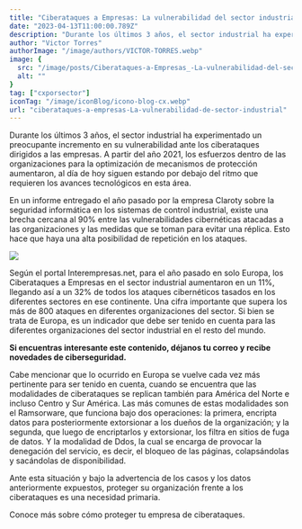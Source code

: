 ```yaml
---
title: "Ciberataques a Empresas: La vulnerabilidad del sector industrial"
date: "2023-04-13T11:00:00.789Z"
description: "Durante los últimos 3 años, el sector industrial ha experimentado un preocupante incremento en su vulnerabilidad ante los ciberataques dirigidos a las empresas."
author: "Victor Torres"
authorImage: "/image/authors/VICTOR-TORRES.webp"
image: {
  src: "/image/posts/Ciberataques-a-Empresas_-La-vulnerabilidad-del-sector-industrial.webp",
  alt: ""
}
tag: ["cxporsector"]
iconTag: "/image/iconBlog/icono-blog-cx.webp"
url: "ciberataques-a-empresas-La-vulnerabilidad-de-sector-industrial"
---
```



Durante los últimos 3 años, el sector industrial ha experimentado un preocupante incremento en su vulnerabilidad ante los ciberataques dirigidos a las empresas. A partir del año 2021, los esfuerzos dentro de las organizaciones para la optimización de mecanismos de protección aumentaron, al día de hoy siguen estando por debajo del ritmo que requieren los avances tecnológicos en esta área.

En un informe entregado el año pasado por la empresa Claroty sobre la seguridad informática en los sistemas de control industrial, existe una brecha cercana al 90% entre las vulnerabilidades cibernéticas atacadas a las organizaciones y las medidas que se toman para evitar una réplica. Esto hace que haya una alta posibilidad de repetición en los ataques.

![](/image/posts/Ciberataques-a-Empresas_-La-vulnerabilidad-del-sector-industrial.webp)

Según el portal Interempresas.net, para el año pasado en solo Europa, los Ciberataques a Empresas en el sector industrial aumentaron en un 11%, llegando así a un 32% de todos los ataques cibernéticos tasados en los diferentes sectores en ese continente. Una cifra importante que supera los más de 800 ataques en diferentes organizaciones del sector. Si bien se trata de Europa, es un indicador que debe ser tenido en cuenta para las diferentes organizaciones del sector industrial en el resto del mundo.

**Si encuentras interesante este contenido, déjanos tu correo y recibe novedades de ciberseguridad.**

Cabe mencionar que lo ocurrido en Europa se vuelve cada vez más pertinente para ser tenido en cuenta, cuando se encuentra que las modalidades de ciberataques se replican también para América del Norte e incluso Centro y Sur América. Las más comunes de estas modalidades son el Ramsorware, que funciona bajo dos operaciones: la primera, encripta datos para posteriormente extorsionar a los dueños de la organización; y la segunda, que luego de encriptarlos y extorsionar, los filtra en sitios de fuga de datos. Y la modalidad de Ddos, la cual se encarga de provocar la denegación del servicio, es decir, el bloqueo de las páginas, colapsándolas y sacándolas de disponibilidad.

Ante esta situación y bajo la advertencia de los casos y los datos anteriormente expuestos, proteger su organización frente a los ciberataques es una necesidad primaria.

Conoce más sobre cómo proteger tu empresa de ciberataques.

<Link text="¡quiero saber más!" href="#form"/>